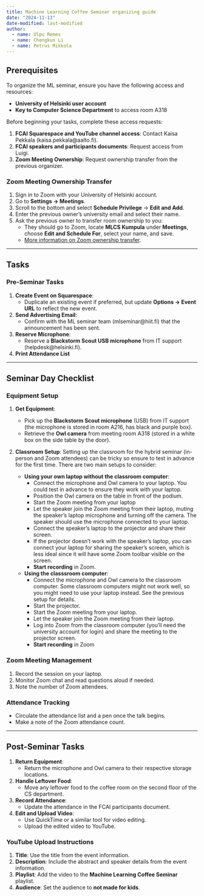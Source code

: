 ```yaml
---
title: Machine Learning Coffee Seminar organizing guide
date: "2024-11-13"
date-modified: last-modified
author:
  - name: Ulpu Remes
  - name: Chengkun Li
  - name: Petrus Mikkola
---
```


## Prerequisites

To organize the ML seminar, ensure you have the following access and resources:

- **University of Helsinki user account**
- **Key to Computer Science Department** to access room A318

Before beginning your tasks, complete these access requests:

1. **FCAI Squarespace and YouTube channel access**: Contact Kaisa Pekkala (kaisa.pekkala@aalto.fi).
2. **FCAI speakers and participants documents**: Request access from Luigi.
3. **Zoom Meeting Ownership**: Request ownership transfer from the previous organizer.

### Zoom Meeting Ownership Transfer

1. Sign in to Zoom with your University of Helsinki account.
2. Go to **Settings → Meetings**.
3. Scroll to the bottom and select **Schedule Privilege** → **Edit and Add**.
4. Enter the previous owner's university email and select their name.
5. Ask the previous owner to transfer room ownership to you:
   - They should go to Zoom, locate **MLCS Kumpula** under **Meetings**, choose **Edit and Schedule For**, select your name, and save.
   - [More information on Zoom ownership transfer](https://agsci.psu.edu/it/how-to/pass-ownership-of-a-zoom-meeting-or-webinar-to-another-person).

---

## Tasks

### Pre-Seminar Tasks

1. **Create Event on Squarespace**:
   - Duplicate an existing event if preferred, but update **Options → Event URL** to reflect the new event.

2. **Send Advertising Email**:
   - Confirm with the ML seminar team (mlseminar@hiit.fi) that the announcement has been sent.

3. **Reserve Microphone**:
   - Reserve a **Blackstorm Scout USB microphone** from IT support (helpdesk@helsinki.fi).

4. **Print Attendance List**

---

## Seminar Day Checklist

### Equipment Setup

1. **Get Equipment**:
   - Pick up the **Blackstorm Scout microphone** (USB) from IT support (the microphone is stored in room A216, has black and purple box).
   - Retrieve the **Owl camera** from meeting room A318 (stored in a white box on the side table by the door).

2. **Classroom Setup**:
   Setting up the classroom for the hybrid seminar (in-person and Zoom attendees) can be tricky so ensure to test in advance for the first time. There are two main setups to consider:

    - **Using your own laptop without the classroom computer**:
      - Connect the microphone and Owl camera to your laptop. You could test in advance to ensure they work with your laptop.
      - Position the Owl camera on the table in front of the podium.
      - Start the Zoom meeting from your laptop
      - Let the speaker join the Zoom meeting from their laptop, muting the speaker's laptop microphone and turning off the camera. The speaker should use the microphone connected to your laptop.
      - Connect the speaker's laptop to the projector and share their screen. 
      - If the projector doesn't work with the speaker's laptop, you can connect your laptop for sharing the speaker's screen, which is less ideal since it will have some Zoom toolbar visible on the screen.
      - **Start recording** in Zoom.
   - **Using the classsroom computer**:
     - Connect the microphone and Owl camera to the classroom computer. Some classroom computers might not work well, so you might need to use your laptop instead. See the previous setup for details.
     - Start the projector.
     - Start the Zoom meeting from your laptop.
     - Let the speaker join the Zoom meeting from their laptop.
     - Log into Zoom from the classroom computer (you'll need the university account for login) and share the meeting to the projector screen.
     - **Start recording** in Zoom


### Zoom Meeting Management

1. Record the session on your laptop.
2. Monitor Zoom chat and read questions aloud if needed.
3. Note the number of Zoom attendees.

### Attendance Tracking

- Circulate the attendance list and a pen once the talk begins.
- Make a note of the Zoom attendance count.

---

## Post-Seminar Tasks

1. **Return Equipment**:
   - Return the microphone and Owl camera to their respective storage locations.

2. **Handle Leftover Food**:
   - Move any leftover food to the coffee room on the second floor of the CS department.

3. **Record Attendance**:
   - Update the attendance in the FCAI participants document.

4. **Edit and Upload Video**:
   - Use QuickTime or a similar tool for video editing.
   - Upload the edited video to YouTube.

### YouTube Upload Instructions

1. **Title**: Use the title from the event information.
2. **Description**: Include the abstract and speaker details from the event information.
3. **Playlist**: Add the video to the **Machine Learning Coffee Seminar** playlist.
4. **Audience**: Set the audience to **not made for kids**.
